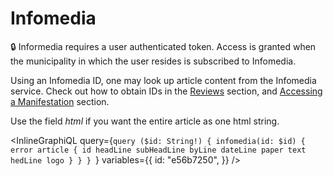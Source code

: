 # Infomedia

🔒 Informedia requires a user authenticated token. Access is granted when the municipality
in which the user resides is subscribed to Infomedia.

Using an Infomedia ID, one may look up article content from the Infomedia service.
Check out how to obtain IDs in the [Reviews](#Reviews) section, and [Accessing a Manifestation](#Accessing-a-Manifestation)
section.

Use the field _html_ if you want the entire article as one html string.

<InlineGraphiQL
  query={`query ($id: String!) {
    infomedia(id: $id) {
      error
      article {
        id
        headLine
        subHeadLine
        byLine
        dateLine
        paper
        text
        hedLine
        logo
      }
    }
  }
`}
  variables={{
    id: "e56b7250",
  }}
/>
